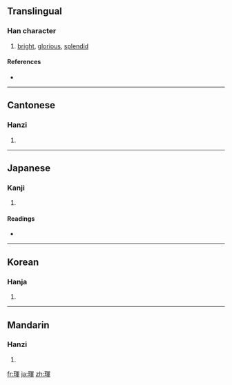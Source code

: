 {{also|珲}}
==Translingual==

===Han character===
{{Han char|rn=96|rad=玉|as=09|sn=13|four=1715<sub>6</sub>|canj=一土月十十 (MGBJJ)}}

# [[bright]], [[glorious]], [[splendid]]

====References====
* {{Han ref|kx=0736.110|dkj=21093|dj=1147.150|hdz=21128.110|uh=743F|ud=29759|bh=B7E9|bd=47081}}

----

==Cantonese==

===Hanzi===
{{yue-hanzi|jyut=|y=wan4|sim=珲}}

# {{defn|Cantonese|sort=玉09}}

----

==Japanese==

===Kanji===
{{ja-kanji|grade=|rs=玉09}}

# {{defn|Japanese|sort=玉09}}

====Readings====
* {{ja-readings|on=[[こん]] (kon), [[ごん]] (gon)|kun=|nanori=}}

----

==Korean==

===Hanja===
{{ko-hanja|hangeul=흔|eumhun=|rv=heun|mr=hŭn|y=hun}}

# {{defn|Korean|sort=玉09}}

----

==Mandarin==

===Hanzi===
{{cmn-hanzi|sim=珲|pin=[[hún]] ([[hun2]])|wg=hun<sup>2</sup>}}

# {{defn|Mandarin|sort=玉09}}

[[fr:琿]]
[[ja:琿]]
[[zh:琿]]